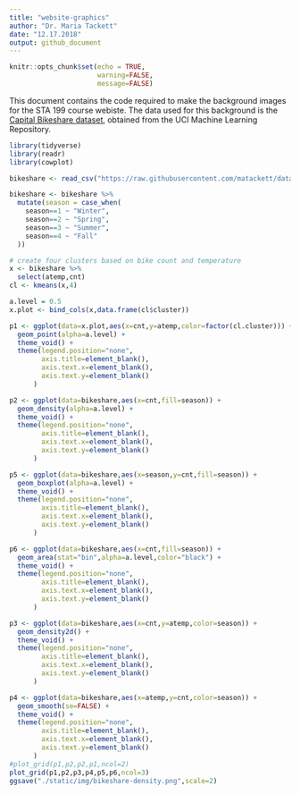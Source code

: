 ```yaml
---
title: "website-graphics"
author: "Dr. Maria Tackett"
date: "12.17.2018"
output: github_document
---
```


```r
knitr::opts_chunk$set(echo = TRUE,
                      warning=FALSE,
                      message=FALSE)
```

This document contains the code required to make the background images for the STA 199 course webiste. The data used for this background is the [Capital Bikeshare dataset](https://archive.ics.uci.edu/ml/datasets/bike+sharing+dataset), obtained from the UCI Machine Learning Repository.

```r
library(tidyverse)
library(readr)
library(cowplot)
```

```r
bikeshare <- read_csv("https://raw.githubusercontent.com/matackett/data/master/capital-bikeshare.csv")                          
```


```r
bikeshare <- bikeshare %>%
  mutate(season = case_when(
    season==1 ~ "Winter",
    season==2 ~ "Spring",
    season==3 ~ "Summer",
    season==4 ~ "Fall"
  ))
```

```r
# create four clusters based on bike count and temperature
x <- bikeshare %>%
  select(atemp,cnt)
cl <- kmeans(x,4)
```

```r
a.level = 0.5
x.plot <- bind_cols(x,data.frame(cl$cluster))

p1 <- ggplot(data=x.plot,aes(x=cnt,y=atemp,color=factor(cl.cluster))) +
  geom_point(alpha=a.level) +
  theme_void() +
  theme(legend.position="none",
        axis.title=element_blank(),
        axis.text.x=element_blank(),
        axis.text.y=element_blank()
      )

p2 <- ggplot(data=bikeshare,aes(x=cnt,fill=season)) +
  geom_density(alpha=a.level) +
  theme_void() +
  theme(legend.position="none",
        axis.title=element_blank(),
        axis.text.x=element_blank(),
        axis.text.y=element_blank()
      )

p5 <- ggplot(data=bikeshare,aes(x=season,y=cnt,fill=season)) +
  geom_boxplot(alpha=a.level) +
  theme_void() +
  theme(legend.position="none",
        axis.title=element_blank(),
        axis.text.x=element_blank(),
        axis.text.y=element_blank()
      )

p6 <- ggplot(data=bikeshare,aes(x=cnt,fill=season)) +
  geom_area(stat="bin",alpha=a.level,color="black") +
  theme_void() +
  theme(legend.position="none",
        axis.title=element_blank(),
        axis.text.x=element_blank(),
        axis.text.y=element_blank()
      )

p3 <- ggplot(data=bikeshare,aes(x=cnt,y=atemp,color=season)) +
  geom_density2d() +
  theme_void() +
  theme(legend.position="none",
        axis.title=element_blank(),
        axis.text.x=element_blank(),
        axis.text.y=element_blank()
      )

p4 <- ggplot(data=bikeshare,aes(x=atemp,y=cnt,color=season)) +
  geom_smooth(se=FALSE) +
  theme_void() +
  theme(legend.position="none",
        axis.title=element_blank(),
        axis.text.x=element_blank(),
        axis.text.y=element_blank()
      )
#plot_grid(p1,p2,p2,p1,ncol=2)
plot_grid(p1,p2,p3,p4,p5,p6,ncol=3)
ggsave("./static/img/bikeshare-density.png",scale=2)
```


